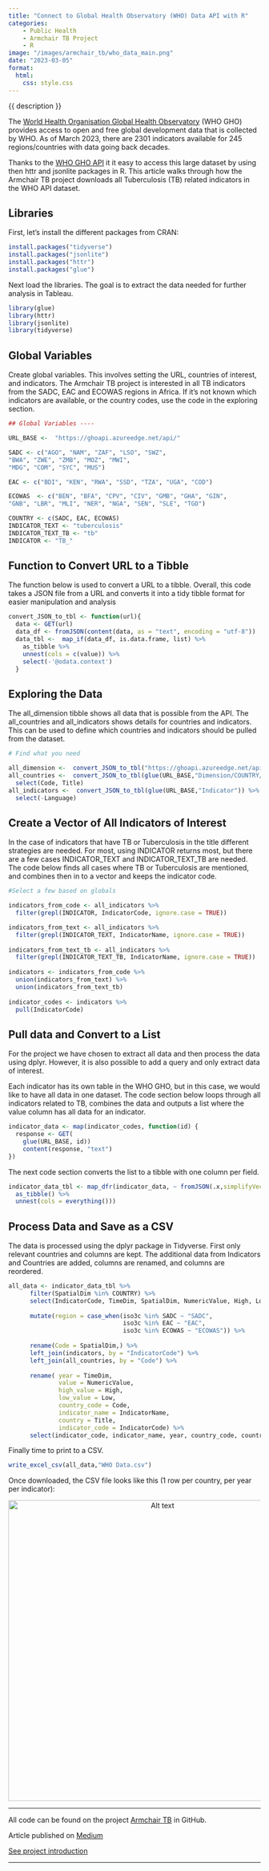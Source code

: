 ```yaml
---
title: "Connect to Global Health Observatory (WHO) Data API with R"
categories: 
    - Public Health
    - Armchair TB Project
    - R
image: "/images/armchair_tb/who_data_main.png"
date: "2023-03-05"
format: 
  html:
    css: style.css
---
```


```{=html}
<div class="post-description">
  {{ description }}
</div>
```

The [World Health Organisation Global Health Observatory](https://www.who.int/data/gho) (WHO GHO) provides access to open and free global development data that is collected by WHO. As of March 2023, there are 2301 indicators available for 245 regions/countries with data going back decades.

Thanks to the [WHO GHO API](https://www.who.int/data/gho/info/gho-odata-api) it it easy to access this large dataset by using then httr and jsonlite packages in R. This article walks through how the Armchair TB project downloads all Tuberculosis (TB) related indicators in the WHO API dataset.

## Libraries

First, let’s install the different packages from CRAN:

``` r
install.packages("tidyverse") 
install.packages("jsonlite") 
install.packages("httr") 
install.packages("glue")
```

Next load the libraries. The goal is to extract the data needed for further analysis in Tableau.

``` r
library(glue) 
library(httr) 
library(jsonlite) 
library(tidyverse)
```

## Global Variables

Create global variables. This involves setting the URL, countries of interest, and indicators. The Armchair TB project is interested in all TB indicators from the SADC, EAC and ECOWAS regions in Africa. If it’s not known which indicators are available, or the country codes, use the code in the exploring section.

``` r
## Global Variables ----  

URL_BASE <-  "https://ghoapi.azureedge.net/api/" 

SADC <- c("AGO", "NAM", "ZAF", "LSO", "SWZ",            
"BWA", "ZWE", "ZMB", "MOZ", "MWI",            
"MDG", "COM", "SYC", "MUS")  

EAC <- c("BDI", "KEN", "RWA", "SSD", "TZA", "UGA", "COD")  

ECOWAS  <- c("BEN", "BFA", "CPV", "CIV", "GMB", "GHA", "GIN",               
"GNB", "LBR", "MLI", "NER", "NGA", "SEN", "SLE", "TGO")  

COUNTRY <- c(SADC, EAC, ECOWAS)  
INDICATOR_TEXT <- "tuberculosis" 
INDICATOR_TEXT_TB <- "tb" 
INDICATOR <- "TB_"
```

## Function to Convert URL to a Tibble

The function below is used to convert a URL to a tibble. Overall, this code takes a JSON file from a URL and converts it into a tidy tibble format for easier manipulation and analysis

``` r
convert_JSON_to_tbl <- function(url){     
  data <- GET(url)     
  data_df <- fromJSON(content(data, as = "text", encoding = "utf-8"))     
  data_tbl <-  map_if(data_df, is.data.frame, list) %>%          
    as_tibble %>%          
    unnest(cols = c(value)) %>%          
    select(-'@odata.context') 
  }
```

## Exploring the Data

The all_dimension tibble shows all data that is possible from the API. The all_countries and all_indicators shows details for countries and indicators. This can be used to define which countries and indicators should be pulled from the dataset.

``` r
# Find what you need  

all_dimension <-  convert_JSON_to_tbl("https://ghoapi.azureedge.net/api/Dimension")  
all_countries <-  convert_JSON_to_tbl(glue(URL_BASE,"Dimension/COUNTRY/DimensionValues")) %>%
  select(Code, Title)  
all_indicators <-  convert_JSON_to_tbl(glue(URL_BASE,"Indicator")) %>% 
  select(-Language)
```

## Create a Vector of All Indicators of Interest

In the case of indicators that have TB or Tuberculosis in the title different strategies are needed. For most, using INDICATOR returns most, but there are a few cases INDICATOR_TEXT and INDICATOR_TEXT_TB are needed. The code below finds all cases where TB or Tuberculosis are mentioned, and combines then in to a vector and keeps the indicator code.

``` r
#Select a few based on globals 

indicators_from_code <- all_indicators %>%      
  filter(grepl(INDICATOR, IndicatorCode, ignore.case = TRUE))   

indicators_from_text <- all_indicators %>%      
  filter(grepl(INDICATOR_TEXT, IndicatorName, ignore.case = TRUE))  
  
indicators_from_text_tb <- all_indicators %>%      
  filter(grepl(INDICATOR_TEXT_TB, IndicatorName, ignore.case = TRUE))  
  
indicators <- indicators_from_code %>%      
  union(indicators_from_text) %>%      
  union(indicators_from_text_tb)  
  
indicator_codes <- indicators %>%      
  pull(IndicatorCode)
```

## Pull data and Convert to a List

For the project we have chosen to extract all data and then process the data using dplyr. However, it is also possible to add a query and only extract data of interest.

Each indicator has its own table in the WHO GHO, but in this case, we would like to have all data in one dataset. The code section below loops through all indicators related to TB, combines the data and outputs a list where the value column has all data for an indicator.

``` r
indicator_data <- map(indicator_codes, function(id) {     
  response <- GET(         
    glue(URL_BASE, id))     
    content(response, "text") 
})
```

The next code section converts the list to a tibble with one column per field.

``` r
indicator_data_tbl <- map_dfr(indicator_data, ~ fromJSON(.x,simplifyVector = TRUE)%>% 
  as_tibble() %>% 
  unnest(cols = everything())) 
```

## Process Data and Save as a CSV

The data is processed using the dplyr package in Tidyverse. First only relevant countries and columns are kept. The additional data from Indicators and Countries are added, columns are renamed, and columns are reordered.

``` r
all_data <- indicator_data_tbl %>%      
      filter(SpatialDim %in% COUNTRY) %>%      
      select(IndicatorCode, TimeDim, SpatialDim, NumericValue, High, Low) %>%     
      
      mutate(region = case_when(iso3c %in% SADC ~ "SADC",                               
                                iso3c %in% EAC ~ "EAC",                               
                                iso3c %in% ECOWAS ~ "ECOWAS")) %>%      
      
      rename(Code = SpatialDim,) %>%      
      left_join(indicators, by = "IndicatorCode") %>%      
      left_join(all_countries, by = "Code") %>%      
      
      rename( year = TimeDim,            
              value = NumericValue,            
              high_value = High,            
              low_value = Low,           
              country_code = Code,            
              indicator_name = IndicatorName,            
              country = Title,            
              indicator_code = IndicatorCode) %>%      
      select(indicator_code, indicator_name, year, country_code, country, everything())
```

Finally time to print to a CSV.

``` r
write_excel_csv(all_data,"WHO Data.csv")
```

Once downloaded, the CSV file looks like this (1 row per country, per year per indicator):

```{=html}
<div style="text-align: center;">
    <img src="/images/armchair_tb/who_data_1.png" alt="Alt text" width="600" />
</div>
```

------------------------------------------------------------------------

All code can be found on the project [Armchair TB](https://github.com/KirstinLyon/Armchair-TB) in GitHub.

Article published on [Medium](https://medium.com/@kirstin.lyon)

[See project introduction](armchair_tb_project.html)

------------------------------------------------------------------------
